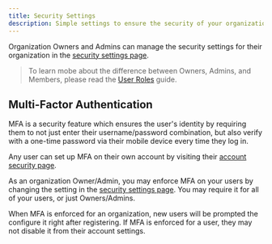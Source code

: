 ```yaml
---
title: Security Settings
description: Simple settings to ensure the security of your organization
---
```


Organization Owners and Admins can manage the security settings for their organization in the [security settings page](https://app.dashboardlegal.com/x/settings/security/).

> To learn mobe about the difference between Owners, Admins, and Members, please read the [User Roles](../administration/managing-users/#user-roles) guide.

## Multi-Factor Authentication
MFA is a security feature which ensures the user's identity by requiring them to not just enter their username/password combination, but also verify with a one-time password via their mobile device every time they log in.

Any user can set up MFA on their own account by visiting their [account security page](https://app.dashboardlegal.com/x/account/security/).

As an organization Owner/Admin, you may enforce MFA on your users by changing the setting in the [security settings page](https://app.dashboardlegal.com/x/settings/security/). You may require it for all of your users, or just Owners/Admins.

When MFA is enforced for an organization, new users will be prompted the configure it right after registering. If MFA is enforced for a user, they may not disable it from their account settings.

